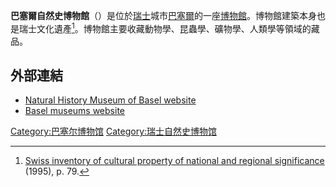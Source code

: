 '''巴塞爾自然史博物館'''（{{lang-de| Naturhistorisches Museum Basel}}）是位於[[瑞士|瑞士]]城市[[巴塞爾|巴塞爾]]的一座[[博物館|博物館]]。博物館建築本身也是瑞士文化遺產<ref>[[Swiss_inventory_of_cultural_property_of_national_and_regional_significance|Swiss inventory of cultural property of national and regional significance]] (1995), p. 79.</ref>。博物館主要收藏動物學、昆蟲學、礦物學、人類學等領域的藏品。

==外部連結==
* [http://www.nmb.bs.ch/ Natural History Museum of Basel website] {{Wayback|url=http://www.nmb.bs.ch/ |date=20110426032641 }}
* [http://www.museenbasel.ch/en/institution/index.php?id=86 Basel museums website] {{Wayback|url=http://www.museenbasel.ch/en/institution/index.php?id=86 |date=20170928071933 }}
{{coord|47|33|27|N|7|35|26|E| display=title|region:CH-BS_type:landmark}}

[[Category:巴塞尔博物馆|Category:巴塞尔博物馆]]
[[Category:瑞士自然史博物馆|Category:瑞士自然史博物馆]]